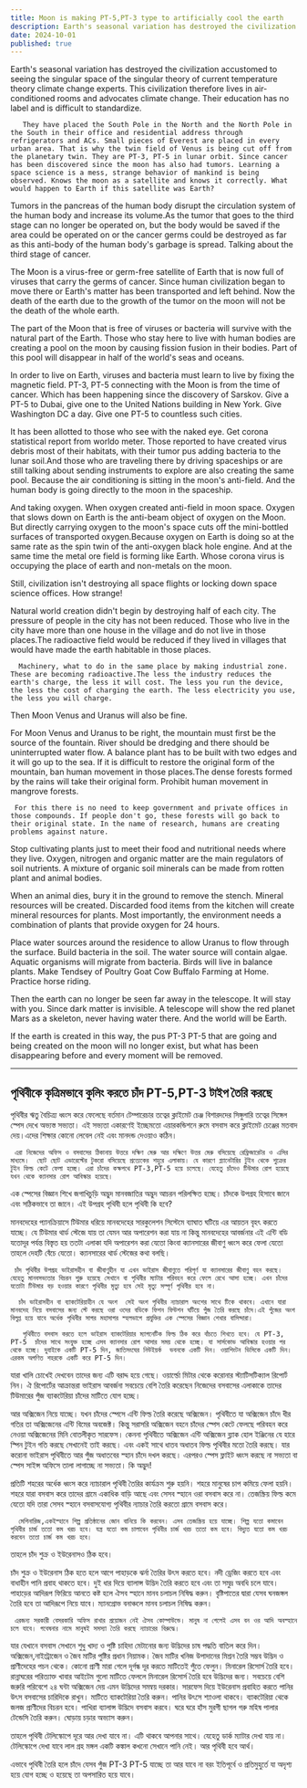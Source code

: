 ```yaml
---
title: Moon is making PT-5,PT-3 type to artificially cool the earth
description: Earth's seasonal variation has destroyed the civilization accustomed to seeing the singular space of the singular theory of current temperature theory climate change experts. This civilization therefore lives in air-conditioned rooms and advocates climate change. Their education has no label and is difficult to standardize.
date: 2024-10-01
published: true
---
```


Earth's seasonal variation has destroyed the civilization accustomed to seeing the singular space of the singular theory of current temperature theory climate change experts. This civilization therefore lives in air-conditioned rooms and advocates climate change. Their education has no label and is difficult to standardize.

       They have placed the South Pole in the North and the North Pole in the South in their office and residential address through refrigerators and ACs. Small pieces of Everest are placed in every urban area. That is why the twin field of Venus is being cut off from the planetary twin. They are PT-3, PT-5 in lunar orbit. Since cancer has been discovered since the moon has also had tumors. Learning a space science is a mess, strange behavior of mankind is being observed. Knows the moon as a satellite and knows it correctly. What would happen to Earth if this satellite was Earth?

Tumors in the pancreas of the human body disrupt the circulation system of the human body and increase its volume.As the tumor that goes to the third stage can no longer be operated on, but the body would be saved if the area could be operated on or the cancer germs could be destroyed as far as this anti-body of the human body's garbage is spread. Talking about the third stage of cancer.

The Moon is a virus-free or germ-free satellite of Earth that is now full of viruses that carry the germs of cancer. Since human civilization began to move there or Earth's matter has been transported and left behind. Now the death of the earth due to the growth of the tumor on the moon will not be the death of the whole earth.

The part of the Moon that is free of viruses or bacteria will survive with the natural part of the Earth. Those who stay here to live with human bodies are creating a pool on the moon by causing fission fusion in their bodies. Part of this pool will disappear in half of the world's seas and oceans.

In order to live on Earth, viruses and bacteria must learn to live by fixing the magnetic field. PT-3, PT-5 connecting with the Moon is from the time of cancer. Which has been happening since the discovery of Sarskov. Give a PT-5 to Dubai, give one to the United Nations building in New York. Give Washington DC a day. Give one PT-5 to countless such cities.

It has been allotted to those who see with the naked eye. Get corona statistical report from worldo meter.
Those reported to have created virus debris most of their habitats, with their tumor pus adding bacteria to the lunar soil.And those who are traveling there by driving spaceships or are still talking about sending instruments to explore are also creating the same pool. Because the air conditioning is sitting in the moon's anti-field. And the human body is going directly to the moon in the spaceship.

And taking oxygen. When oxygen created anti-field in moon space. Oxygen that slows down on Earth is the anti-beam object of oxygen on the Moon. But directly carrying oxygen to the moon's space cuts off the mini-bottled surfaces of transported oxygen.Because oxygen on Earth is doing so at the same rate as the spin twin of the anti-oxygen black hole engine. And at the same time the metal ore field is forming like Earth.
Whose corona virus is occupying the place of earth and non-metals on the moon.

Still, civilization isn't destroying all space flights or locking down space science offices. How strange!

Natural world creation didn't begin by destroying half of each city. The pressure of people in the city has not been reduced. Those who live in the city have more than one house in the village and do not live in those places.The radioactive field would be reduced if they lived in villages that would have made the earth habitable in those places.

      Machinery, what to do in the same place by making industrial zone. These are becoming radioactive.The less the industry reduces the earth's charge, the less it will cost. The less you run the device, the less the cost of charging the earth. The less electricity you use, the less you will charge.
Then Moon Venus and Uranus will also be fine.

For Moon Venus and Uranus to be right, the mountain must first be the source of the fountain. River should be dredging and there should be uninterrupted water flow. A balance plant has to be built with two edges and it will go up to the sea. If it is difficult to restore the original form of the mountain, ban human movement in those places.The dense forests formed by the rains will take their original form. Prohibit human movement in mangrove forests.

     For this there is no need to keep government and private offices in those compounds. If people don't go, these forests will go back to their original state. In the name of research, humans are creating problems against nature.

Stop cultivating plants just to meet their food and nutritional needs where they live. Oxygen, nitrogen and organic matter are the main regulators of soil nutrients. A mixture of organic soil minerals can be made from rotten plant and animal bodies.

When an animal dies, bury it in the ground to remove the stench. Mineral resources will be created. Discarded food items from the kitchen will create mineral resources for plants. Most importantly, the environment needs a combination of plants that provide oxygen for 24 hours.

Place water sources around the residence to allow Uranus to flow through the surface. Build bacteria in the soil. The water source will contain algae. Aquatic organisms will migrate from bacteria. Birds will live in balance plants. Make Tendsey of Poultry Goat Cow Buffalo Farming at Home. Practice horse riding.

Then the earth can no longer be seen far away in the telescope. It will stay with you. Since dark matter is invisible. A telescope will show the red planet Mars as a skeleton, never having water there. And the world will be Earth.

If the earth is created in this way, the pus PT-3 PT-5 that are going and being created on the moon will no longer exist, but what has been disappearing before and every moment will be removed.

---

## পৃথিবীকে কৃত্রিমভাবে কুলিং করতে চাঁদ  PT-5,PT-3 টাইপ তৈরি করছে

পৃথিবীর ঋতু বৈচিত্র্য ধ্বংস করে ফেলেছে বর্তমান টেম্পারেচার তত্বের ক্লাইমেট চেঞ্জ বিশারদদের সিঙ্গুলারি তত্বের সিঙ্গেল স্পেস দেখে অভ‍্যস্ত সভ‍্যতা। এই সভ‍্যতা একারণেই ইচ্ছেমতো এয়ারকন্ডিশনে রুমে বসবাস করে  ক্লাইমেট চেঞ্জের মতবাদ দেয়।এদের  শিক্ষার কোনো লেবেল নেই এবং মানদন্ড দেওয়াও কঠিন।

     এরা নিজেদের অফিস ও বসবাসের ঠিকানায় উত্তরে দক্ষিণ মেরু আর দক্ষিণে উত্তর মেরু বসিয়েছে রেফ্রিজারেটর ও এসির মাধ‍্যমে।  ছোট ছোট এভারেস্টের টুকরো বসিয়েছে প্রত‍্যেকের শহুরে এলাকায়। যে কারণে প্ল‍্যানেটারির টুইন থেকে শুক্রের টুইন ফিল্ড কেটে ফেলা হচ্ছে। এরা চাঁদের কক্ষপথে PT-3,PT-5 হয়ে চলেছে। যেহেতু চাঁদেও টিউমার রোগ হয়েছে যখন থেকে ক‍্যানসার রোগ আবিস্কার হয়েছে।
এক স্পেসের বিজ্ঞান শিখে জগাখিচুড়ি অদ্ভুদ মানবজাতির অদ্ভুদ আচরন পরিলক্ষিত হচ্ছে। চাঁদকে উপগ্রহ হিসাবে জানে এবং সঠিকভাবে তা জানে। এই উপগ্রহ পৃথিবী হলে পৃথিবী কি হবে?
   
মানবদেহের প‍্যানক্রিয়াসে টিউমার ধরিয়ে মানবদেহের সারকুলেশন সিস্টেমে ব‍্যাঘাত ঘটিয়ে এর আয়তন বৃহৎ করতে যাচ্ছে। যে টিউমার থার্ড স্টেজে যায় তা যেমন আর অপারেশন করা যায় না কিন্তু মানবদেহের আবর্জনার এই এন্টি বডি যতোদূর পর্যন্ত বিস্তৃত হয় ততটা এলাকা যদি অপারেশন করা যেতো কিংবা ক‍্যানসারের জীবাণু ধ্বংস করে ফেলা যেতো  তাহলে দেহটি বেঁচে যেতো। ক‍্যানসারের থার্ড স্টেজের কথা বলছি।

     চাঁদ পৃথিবীর উপগ্রহ ভাইরাসহীন বা জীবাণুহীন যা এখন ভাইরাস জীবাণুতে পরিপূর্ণ যা ক‍্যানসারের জীবাণু বহন করছে। যেহেতু মানবসভ‍্যতার বিচরন শুরু হয়েছে সেখানে বা পৃথিবীর ম‍্যাটার পরিবহন করে ফেলে রেখে আসা হচ্ছে। এখন চাঁদের যতোটা টিউমার বড় হওয়ার কারণে পৃথিবীর মৃত‍্যু হবে সেই মৃত‍্যু সম্পূর্ণ পৃথিবীর হবে না।

      চাঁদ ভাইরাসহীন বা ব‍্যাকটেরিয়াহীন যে অংশ  সেই অংশ পৃথিবীর ন‍্যাচারাল অংশের সাথে টিকে থাকবে। এখানে যারা মানবদেহ নিয়ে বসবাসের জন‍্য স্টে করছে ওরা ওদের বডিকে ফিশন ফিউশন ঘটিয়ে পুঁজ তৈরি করছে চাঁদে।এই পুঁজের অংশ বিলুপ্ত হয়ে যাবে অর্ধেক পৃথিবীর সাগর মহাসাগর স্হলভাগে প্রযুক্তির এক স্পেসের বিজ্ঞান শেখার বাসিন্দারা।

       পৃথিবীতে বসবাস করতে হলে ভাইরাস ব‍্যাকটেরিয়ার ম‍্যাগনেটিক ফিল্ড ঠিক করে বাঁচতে শিখতে হবে। যে PT-3, PT-5  চাঁদের সাথে সংযুক্ত হচ্ছে এসব ক‍্যানসার রোগ আসার সময় থেকে হচ্ছে। যা সার্সকোভ আবিস্কার হওয়ার পর থেকে হচ্ছে। দুবাইকে একটি PT-5 দিন, জাতিসংঘের নিউইয়র্ক  ভবনকে একটি দিন। ওয়াশিংটন ডিসিকে একটি দিন। এরকম অগণিত শহরকে একটি করে PT-5 দিন।
যারা খালি চোখেই দেখবেন তাদের জন‍্য এটি বরাদ্দ হয়ে গেছে। ওয়ার্ল্ডো মিটার থেকে করোনার স্ট‍্যাটিসটিক‍্যাল রিপোর্ট নিন।
ঐ রিপোর্টের আক্রান্তরা ভাইরাস  আবর্জনা সবচেয়ে বেশি তৈরি করেছেন নিজেদের বসবাসের এলাকাকে তাদের টিউমারের পুঁজ ব‍্যাকটেরিয়া চাঁদের মাটিতে যোগ হচ্ছে। 

আর অক্সিজেন নিয়ে যাচ্ছে। যখন চাঁদের স্পেসে এন্টি ফিল্ড তৈরি করেছে অক্সিজেন। পৃথিবীতে যা অক্সিজেন চাঁদে ধীর গতির তা অক্সিজেনের এন্টি বিমের অবজেক্ট। কিন্তু সরাসরি অক্সিজেন বহনে চাঁদের স্পেস কেটে ফেলছে পরিবহন করে নেওয়া অক্সিজেনের মিনি বোতলীকৃত সারফেস।
কেননা পৃথিবীতে অক্সিজেন এন্টি অক্সিজেন ব্ল‍্যাক হোল ইঞ্জিনের যে হারে স্পিন টুইন গতি করছে সেখানেই তাই করছে। এবং একই সাথে ধাতব অধাতব ফিল্ড পৃথিবীর মতো তৈরি করছে।
যার করোনা ভাইরাস পৃথিবীতে আর পুঁজ অধাতবের স্হান চাঁদে দখল করছে। এরপরও স্পেস ফ্লাইট ধ্বংস করছে না সভ‍্যতা বা স্পেস সাইন্স অফিসে তালা লাগাচ্ছে না সভ‍্যতা। কি অদ্ভুদ!

প্রতিটি শহরের অর্ধেক ধ্বংস করে ন‍্যাচারাল পৃথিবী তৈরির কার্যক্রম শুরু হয়নি। শহরে মানুষের চাপ কমিয়ে ফেলা হয়নি। শহরে যারা বসবাস করে তাদের গ্রামে একাধিক বাড়ি আছে এবং সেসব স্হানে ওরা  বসবাস করে না। তেজস্ক্রিয় ফিল্ড কমে যেতো যদি তারা সেসব স্হানে বসবাসযোগ‍্য পৃথিবীর ন‍্যাচার তৈরি করতো গ্রামে  বসবাস করে।

      মেশিনারিজ,একইস্হানে শিল্প প্রতিষ্ঠানের জোন বানিয়ে কি করবেন। এসব তেজস্ক্রিয় হয়ে যাচ্ছে। শিল্প যতো কমাবেন পৃথিবীর চার্জ ততো কম খরচ হবে। যন্ত্র যতো কম চালাবেন পৃথিবীর চার্জ খরচ ততো কম হবে। বিদ‍্যুত যতো কম খরচ করবেন ততো চার্জ কম খরচ হবে।
তাহলে চাঁদ শুক্র ও ইউরেনাসও ঠিক হবে।

চাঁদ শুক্র ও ইউরেনাস ঠিক হতে হলে আগে পাহাড়কে ঝর্না তৈরির উৎস করতে হবে। নদী ড্রেজিং করতে হবে এবং বাধাহীন পানি প্রবাহ থাকতে হবে। দুই ধার দিয়ে ব‍্যালান্স উদ্ভিদ তৈরি করতে হবে এবং তা সমুদ্র অবধি চলে যাবে। পাহাড়ের আদিরূপ ফিরিয়ে আনতে কষ্ট হলে ঐসব স্হানে মানব চলাচল নিষিদ্ধ করুন।
বৃষ্টিপাতের দ্বারা যেসব ঘনজঙ্গল তৈরি হবে তা আদিরূপে নিয়ে যাবে। ম‍্যানগ্রোভ বনাঞ্চলে মানব চলাচল নিষিদ্ধ করুন।

     এরজন‍‍্য সরকারী বেসরকারি অফিস রাখার প্রয়োজন নেই ঐসব কোম্পাউন্ডে। মানুষ না গেলেই এসব বন ওর আদি অবস্হানে চলে যাবে। গবেষনার নামে মানুষই সমস‍্যা তৈরি করছে ন‍্যাচারের বিরুদ্ধে।

   যার যেখানে বসবাস সেখানে শুধু খাদ‍্য ও পুষ্টি  চাহিদা মেটানোর জন‍্য উদ্ভিদের চাষ পদ্ধতি বাতিল করে দিন। অক্সিজেন,নাইট্রোজেন ও জৈব মাটির পুষ্টির প্রধান নিয়ামক। জৈব মাটির খনিজ উপাদানের মিশ্রন তৈরি সম্ভব উদ্ভিদ ও প্রাণীদেহের পচন থেকে।
কোনো প্রাণী মারা গেলে দূর্গন্ধ দূর করতে মাটিতেই পুঁতে ফেলুন। মিনারেল রিসোর্স তৈরি হবে। রান্নাঘরের পরিত‍্যাক্ত খাবার আইটেম গুলো মাটিতে ফেললে  মিনারেল রিসোর্স তৈরি হবে উদ্ভিদের জন‍্য। সবচেয়ে বেশি জরুরি পরিবেশে ২৪ ঘন্টা অক্সিজেন দেয় এমন উদ্ভিদের সমন্বয় দরকার।
সারফেস দিয়ে ইউরেনাস প্রবাহিত করতে পানির উৎস বসবাসের চারিদিকে রাখুন। মাটিতে ব‍্যাকটেরিয়া  তৈরি করুন। পানির উৎসে শ‍্যাওলা থাকবে। ব‍্যাকটেরিয়া থেকে জলজ প্রাণীদের বিচরন হবে। পাখিরা ব‍্যালান্স উদ্ভিদে বসবাস করবে। ঘরে ঘরে হাঁস মুরগী ছাগল গরু মহিষ পালার টেন্ডেসি তৈরি করুন। ঘোড়ায় চড়ার অভ‍্যাস করুন।

তাহলে পৃথিবী টেলিস্কোপে দূরে আর দেখা যাবে না। এটি থাকবে আপনার সাথে। যেহেতু ডার্ক ম‍্যাটার দেখা যায় না। টেলিস্কোপে দেখা যাবে লাল গ্রহ মঙ্গল একটি কঙ্কাল কখনো সেখানে পানি নেই। আর  পৃথিবী হবে আর্থ।

এভাবে পৃথিবী তৈরি হলে চাঁদে যেসব পুঁজ PT-3 PT-5 যাচ্ছে তা আর যাবে না বরং ইতিপূর্বে ও প্রতিমুহুর্তে যা অদৃশ‍্য হয়ে যোগ হচ্ছে ও হয়েছে তা অপসারিত হয়ে যাবে।        
